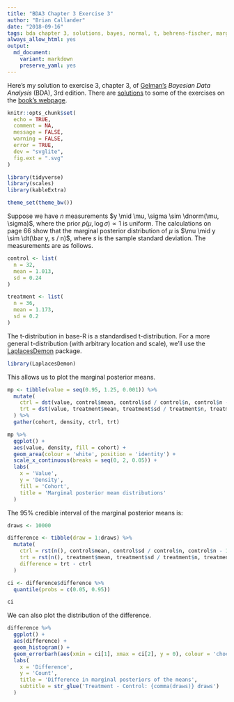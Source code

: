 ```yaml
---
title: "BDA3 Chapter 3 Exercise 3"
author: "Brian Callander"
date: "2018-09-16"
tags: bda chapter 3, solutions, bayes, normal, t, behrens-fischer, marginal posterior
always_allow_html: yes
output: 
  md_document:
    variant: markdown
    preserve_yaml: yes
---
```


Here's my solution to exercise 3, chapter 3, of [Gelman's](https://andrewgelman.com/) *Bayesian Data Analysis* (BDA), 3rd edition. There are [solutions](http://www.stat.columbia.edu/~gelman/book/solutions.pdf) to some of the exercises on the [book's webpage](http://www.stat.columbia.edu/~gelman/book/).

<!--more-->

<div style="display:none">
  $\DeclareMathOperator{\dbinomial}{Binomial}
   \DeclareMathOperator{\dbern}{Bernoulli}
   \DeclareMathOperator{\dpois}{Poisson}
   \DeclareMathOperator{\dnorm}{Normal}
   \DeclareMathOperator{\dt}{t}
   \DeclareMathOperator{\dcauchy}{Cauchy}
   \DeclareMathOperator{\dexponential}{Exp}
   \DeclareMathOperator{\dgamma}{Gamma}
   \DeclareMathOperator{\dinvgamma}{InvGamma}
   \DeclareMathOperator{\invlogit}{InvLogit}
   \DeclareMathOperator{\logit}{Logit}
   \DeclareMathOperator{\ddirichlet}{Dirichlet}
   \DeclareMathOperator{\dbeta}{Beta}$
</div>

```r
knitr::opts_chunk$set(
  echo = TRUE,
  comment = NA,
  message = FALSE,
  warning = FALSE,
  error = TRUE,
  dev = "svglite",
  fig.ext = ".svg" 
)

library(tidyverse)
library(scales)
library(kableExtra)

theme_set(theme_bw())

```

Suppose we have $n$ measurements $y \mid \mu, \sigma \sim \dnorm(\mu, \sigma)$, where the prior $p(\mu, \log \sigma) \propto 1$ is uniform. The calculations on page 66 show that the marginal posterior distribution of $\mu$ is $\mu \mid y \sim \dt(\bar y, s / n)$, where $s$ is the sample standard deviation. The measurements are as follows.


```r
control <- list(
  n = 32,
  mean = 1.013,
  sd = 0.24
)

treatment <- list(
  n = 36,
  mean = 1.173,
  sd = 0.2
)
```

The t-distribution in base-R is a standardised t-distribution. For a more general t-distribution (with arbitrary location and scale), we'll use the [LaplacesDemon](https://www.rdocumentation.org/packages/LaplacesDemon/versions/16.1.1) package.

```r
library(LaplacesDemon)
```

This allows us to plot the marginal posterior means. 

```r
mp <- tibble(value = seq(0.95, 1.25, 0.001)) %>% 
  mutate(
    ctrl = dst(value, control$mean, control$sd / control$n, control$n - 1),
    trt = dst(value, treatment$mean, treatment$sd / treatment$n, treatment$n - 1)
  ) %>% 
  gather(cohort, density, ctrl, trt) 
```

```r
mp %>% 
  ggplot() +
  aes(value, density, fill = cohort) +
  geom_area(colour = 'white', position = 'identity') +
  scale_x_continuous(breaks = seq(0, 2, 0.05)) +
  labs(
    x = 'Value',
    y = 'Density',
    fill = 'Cohort',
    title = 'Marginal posterior mean distributions'
  )
```

The 95% credible interval of the marginal posterior means is:

```r
draws <- 10000

difference <- tibble(draw = 1:draws) %>% 
  mutate(
    ctrl = rst(n(), control$mean, control$sd / control$n, control$n - 1),
    trt = rst(n(), treatment$mean, treatment$sd / treatment$n, treatment$n - 1),
    difference = trt - ctrl
  ) 

ci <- difference$difference %>% 
  quantile(probs = c(0.05, 0.95)) 

ci
```

We can also plot the distribution of the difference.
  
```r
difference %>% 
  ggplot() +
  aes(difference) +
  geom_histogram() +
  geom_errorbarh(aes(xmin = ci[1], xmax = ci[2], y = 0), colour = 'chocolate', size = 1) +
  labs(
    x = 'Difference',
    y = 'Count',
    title = 'Difference in marginal posteriors of the means',
    subtitle = str_glue('Treatment - Control: {comma(draws)} draws')
  )
```


